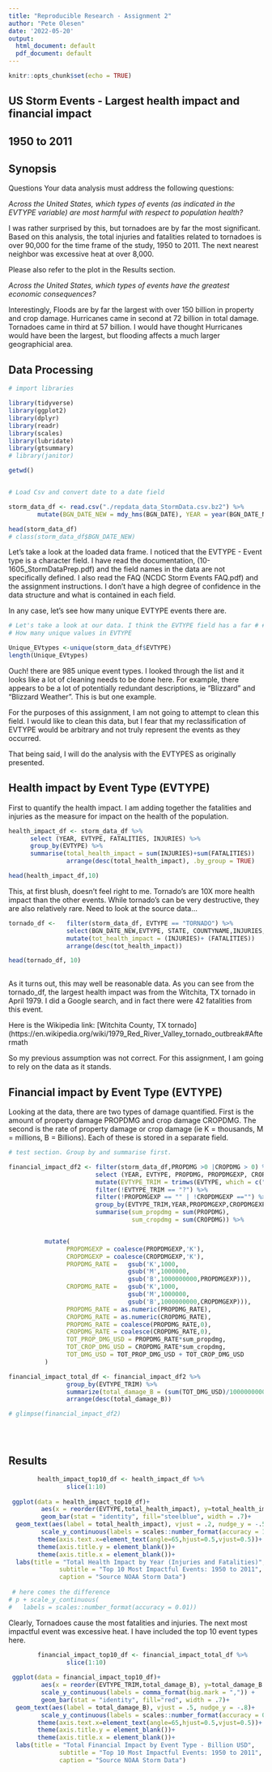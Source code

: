 ```yaml
---
title: "Reproducible Research - Assignment 2"
author: "Pete Olesen"
date: '2022-05-20'
output:
  html_document: default
  pdf_document: default
---
```


```r
knitr::opts_chunk$set(echo = TRUE)
```

## US Storm Events - Largest health impact and financial impact
##                 1950 to 2011

## Synopsis

Questions
Your data analysis must address the following questions:

    
*Across the United States, which types of events (as indicated in the EVTYPE variable) are most harmful with respect to population health?*

I was rather surprised by this, but tornadoes are by far the most significant. Based on this analysis, the total injuries and fatalities related to tornadoes is over 90,000 for the time frame of the study, 1950 to 2011. The next nearest neighbor was excessive heat at over 8,000.

Please also refer to the plot in the Results section.

    
*Across the United States, which types of events have the greatest economic consequences?*


Interestingly, Floods are by far the largest with over 150 billion in property and crop damage.  Hurricanes came in second at 72 billion in total damage.  Tornadoes came in third at 57 billion.  I would have thought Hurricanes would have been the largest, but flooding affects a much larger geographicial area.  


## Data Processing

```r
# import libraries

library(tidyverse)
library(ggplot2)
library(dplyr)
library(readr)
library(scales)
library(lubridate)
library(gtsummary)
# library(janitor)


```
```r
getwd()



```

```r
# Load Csv and convert date to a date field

storm_data_df <- read.csv("./repdata_data_StormData.csv.bz2") %>% 
        mutate(BGN_DATE_NEW = mdy_hms(BGN_DATE), YEAR = year(BGN_DATE_NEW)) 

head(storm_data_df)
# class(storm_data_df$BGN_DATE_NEW)
```

Let's take a look at the loaded data frame. I noticed that the EVTYPE - Event type is a character field. I have read the documentation, (10-1605_StormDataPrep.pdf) and the field names in the data are not specifically defined. I also read the FAQ (NCDC Storm Events FAQ.pdf) and the assignment instructions. I don't have a high degree of confidence in the data structure and what is contained in each field.

In any case, let's see how many unique EVTYPE events there are.

```r
# Let's take a look at our data. I think the EVTYPE field has a far # # amount of cleaning to do.
# How many unique values in EVTYPE

Unique_EVtypes <-unique(storm_data_df$EVTYPE)
length(Unique_EVtypes)

```
Ouch! there are 985 unique event types.  I looked through the list and it looks like a lot of cleaning needs to be done here. For example, there appears to be a lot of potentially redundant descriptions, ie "Blizzard" and "Blizzard Weather".  This is but one example.

For the purposes of this assignment, I am not going to attempt to clean this field. I would like to clean this data, but I fear that my reclassification of EVTYPE would be arbitrary and not truly represent the events as they occurred.

That being said, I will do the analysis with the EVTYPES as originally presented.  

## Health impact by Event Type (EVTYPE)
First to quantify the health impact. I am adding together the fatalities and injuries as the measure for impact on the health of the population.

```r
health_impact_df <- storm_data_df %>%
      select (YEAR, EVTYPE, FATALITIES, INJURIES) %>%
      group_by(EVTYPE) %>% 
      summarise(total_health_impact = sum(INJURIES)+sum(FATALITIES))                  %>% 
                arrange(desc(total_health_impact), .by_group = TRUE)

head(health_impact_df,10)
``` 

This, at first blush, doesn't feel right to me. Tornado's are 10X more health impact than the other events. While tornado's can be very destructive, they are also relatively rare.  Need to look at the source data...

```r

tornado_df <-   filter(storm_data_df, EVTYPE == "TORNADO") %>%  
                select(BGN_DATE_NEW,EVTYPE, STATE, COUNTYNAME,INJURIES, FATALITIES)  %>%
                mutate(tot_health_impact = (INJURIES)+ (FATALITIES))                 %>% 
                arrange(desc(tot_health_impact))

head(tornado_df, 10)
   
```
As it turns out, this may well be reasonable data.  As you can see from the tornado_df, the largest health impact was from the Witchita, TX tornado in April 1979. I did a Google search, and in fact there were 42 fatalities from this event.  

Here is the Wikipedia link: [Witchita County, TX tornado](https://en.wikipedia.org/wiki/1979_Red_River_Valley_tornado_outbreak#Aftermath

So my previous assumption was not correct. For this assignment, I am going to rely on the data as it stands.

## Financial impact by Event Type (EVTYPE)

Looking at the data, there are two types of damage quantified. First is the amount of property damage PROPDMG and crop damage CROPDMG. The second is the rate of property damage or crop damage (ie K = thousands, M = millions, B = Billions). Each of these is stored in a separate field.


```r

# test section. Group by and summarise first.

financial_impact_df2 <- filter(storm_data_df,PROPDMG >0 |CROPDMG > 0) %>%
                        select (YEAR, EVTYPE, PROPDMG, PROPDMGEXP, CROPDMG, CROPDMGEXP) %>% 
                        mutate(EVTYPE_TRIM = trimws(EVTYPE, which = c("left")))  %>%
                        filter(!EVTYPE_TRIM == "?") %>%
                        filter(!PROPDMGEXP == "" | !CROPDMGEXP =="") %>%
                        group_by(EVTYPE_TRIM,YEAR,PROPDMGEXP,CROPDMGEXP)  %>%
                        summarise(sum_propdmg = sum(PROPDMG),
                                  sum_cropdmg = sum(CROPDMG)) %>% 


          mutate(
                PROPDMGEXP = coalesce(PROPDMGEXP,'K'),
                CROPDMGEXP = coalesce(CROPDMGEXP,'K'),
                PROPDMG_RATE =   gsub('K',1000,
                                 gsub('M',1000000,
                                 gsub('B',1000000000,PROPDMGEXP))),
                CROPDMG_RATE =   gsub('K',1000,
                                 gsub('M',1000000,
                                 gsub('B',1000000000,CROPDMGEXP))),
                PROPDMG_RATE = as.numeric(PROPDMG_RATE),
                CROPDMG_RATE = as.numeric(CROPDMG_RATE),
                PROPDMG_RATE = coalesce(PROPDMG_RATE,0),
                CROPDMG_RATE = coalesce(CROPDMG_RATE,0),
                TOT_PROP_DMG_USD = PROPDMG_RATE*sum_propdmg,
                TOT_CROP_DMG_USD = CROPDMG_RATE*sum_cropdmg,
                TOT_DMG_USD = TOT_PROP_DMG_USD + TOT_CROP_DMG_USD
          )  

financial_impact_total_df <- financial_impact_df2 %>% 
                group_by(EVTYPE_TRIM) %>% 
                summarize(total_damage_B = (sum(TOT_DMG_USD)/1000000000)) %>%
                arrange(desc(total_damage_B))

# glimpse(financial_impact_df2)





```

## Results


```r
        health_impact_top10_df <- health_impact_df %>% 
                slice(1:10) 
        
 ggplot(data = health_impact_top10_df)+
         aes(x = reorder(EVTYPE,total_health_impact), y=total_health_impact , fill="blue") +
         geom_bar(stat = "identity", fill="steelblue", width = .7)+
  geom_text(aes(label = total_health_impact), vjust = .2, nudge_y = -.5)+
         scale_y_continuous(labels = scales::number_format(accuracy = 1))+
        theme(axis.text.x=element_text(angle=65,hjust=0.5,vjust=0.5))+
        theme(axis.title.y = element_blank())+
        theme(axis.title.x = element_blank())+ 
  labs(title = "Total Health Impact by Year (Injuries and Fatalities)",
              subtitle = "Top 10 Most Impactful Events: 1950 to 2011",
              caption = "Source NOAA Storm Data")
 
 # here comes the difference
# p + scale_y_continuous(
#   labels = scales::number_format(accuracy = 0.01))

```

Clearly, Tornadoes cause the most fatalities and injuries. The next most impactful event was excessive heat. I have included the top 10 event types here.

```r
        financial_impact_top10_df <- financial_impact_total_df %>% 
                slice(1:10)
        
 ggplot(data = financial_impact_top10_df)+
         aes(x = reorder(EVTYPE_TRIM,total_damage_B), y=total_damage_B , fill="red") +
         scale_y_continuous(labels = comma_format(big.mark = ",")) +
         geom_bar(stat = "identity", fill="red", width = .7)+
  geom_text(aes(label = total_damage_B), vjust = .5, nudge_y = -.8)+
         scale_y_continuous(labels = scales::number_format(accuracy = 0.1))+
        theme(axis.text.x=element_text(angle=65,hjust=0.5,vjust=0.5))+
        theme(axis.title.y = element_blank())+
        theme(axis.title.x = element_blank())+
  labs(title = "Total Financial Impact by Event Type - Billion USD",
              subtitle = "Top 10 Most Impactful Events: 1950 to 2011",
              caption = "Source NOAA Storm Data")

```




